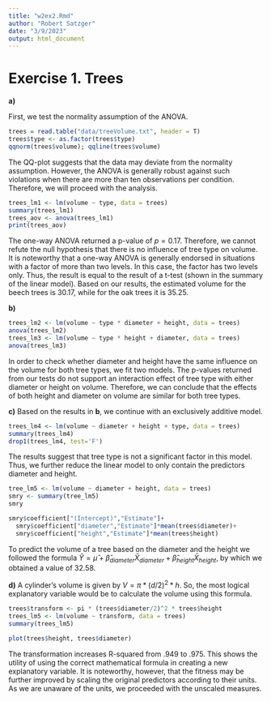 ---
title: "w2ex2.Rmd"
author: "Robert Satzger"
date: "3/9/2023"
output: html_document
---

# Exercise 1. Trees
**a)**

First, we test the normality assumption of the ANOVA.

```{r}
trees = read.table("data/treeVolume.txt", header = T)
trees$type <- as.factor(trees$type)
qqnorm(trees$volume); qqline(trees$volume)
```

The QQ-plot suggests that the data may deviate from the normality assumption. However, the ANOVA is generally robust against such violations when there are more than ten observations per condition. Therefore, we will proceed with the analysis.

```{r}
trees_lm1 <- lm(volume ~ type, data = trees)
summary(trees_lm1)
trees_aov <- anova(trees_lm1)
print(trees_aov)
```

The one-way ANOVA returned a p-value of $p = 0.17$. Therefore, we cannot refute the null hypothesis that there is no influence of tree type on volume. It is noteworthy that a one-way ANOVA is generally endorsed in situations with a factor of more than two levels. In this case, the factor has two levels only. Thus, the result is equal to the result of a t-test (shown in the summary of the linear model). Based on our results, the estimated volume for the beech trees is 30.17, while for the oak trees it is 35.25.

**b)**
```{r}
trees_lm2 <- lm(volume ~ type * diameter + height, data = trees)
anova(trees_lm2)
trees_lm3 <- lm(volume ~ type * height + diameter, data = trees)
anova(trees_lm3)
```
In order to check whether diameter and height have the same influence on the volume for both tree types, we fit two models. The p-values returned from our tests do not support an interaction effect of tree type with either diameter or height on volume. Therefore, we can conclude that the effects of both height and diameter on volume are similar for both tree types.

**c)**
Based on the results in **b**, we continue with an exclusively additive model.

```{r}
trees_lm4 <- lm(volume ~ diameter + height + type, data = trees)
summary(trees_lm4)
drop1(trees_lm4, test='F')
```

The results suggest that tree type is not a significant factor in this model. Thus, we further reduce the linear model to only contain the predictors diameter and height.

```{r}
tree_lm5 <- lm(volume ~ diameter + height, data = trees)
smry <- summary(tree_lm5)
smry
```



```{r}
smry$coefficient["(Intercept)","Estimate"]+
  smry$coefficient["diameter","Estimate"]*mean(trees$diameter)+
  smry$coefficient["height","Estimate"]*mean(trees$height)
```

To predict the volume of a tree based on the diameter and the height we followed the formula 
$\hat{Y} = \hat{\mu} + \hat{\beta}_{diameter} \bar{X}_{diameter} + \hat{\beta}_{height} \bar{X}_{height}$, by which we obtained a value of 32.58.

**d)**
A cylinder's volume is given by $V = \pi * (d/2)^2 * h$. So, the most logical explanatory variable would be to calculate the volume using this formula.

```{r}
trees$transform <- pi * (trees$diameter/2)^2 * trees$height
trees_lm5 <- lm(volume ~ transform, data = trees)
summary(trees_lm5)

plot(trees$height, trees$diameter)
```

The transformation increases R-squared from .949 to .975. This shows the utility of using the correct mathematical formula in creating a new explanatory variable. It is noteworthy, however, that the fitness may be further improved by scaling the original predictors according to their units. As we are unaware of the units, we proceeded with the unscaled measures.
